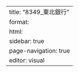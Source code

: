 ---
title: "8349_東北銀行"
format: 
  html:
    sidebar: true
    page-navigation: true
editor: visual
---